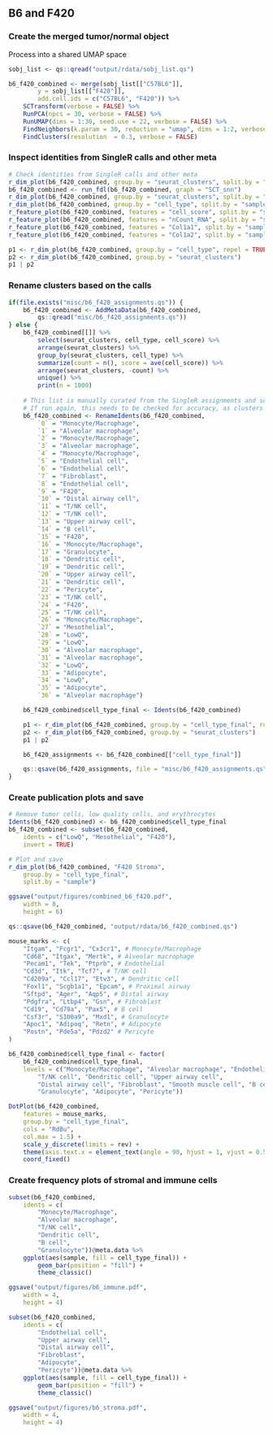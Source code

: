 ## B6 and F420
### Create the merged tumor/normal object
Process into a shared UMAP space
```r
sobj_list <- qs::qread("output/rdata/sobj_list.qs")

b6_f420_combined <- merge(sobj_list[["C57BL6"]],
        y = sobj_list[["F420"]],
        add.cell.ids = c("C57BL6", "F420")) %>%
    SCTransform(verbose = FALSE) %>%
    RunPCA(npcs = 30, verbose = FALSE) %>%
    RunUMAP(dims = 1:30, seed.use = 22, verbose = FALSE) %>%
    FindNeighbors(k.param = 30, reduction = "umap", dims = 1:2, verbose = FALSE) %>%
    FindClusters(resolution  = 0.3, verbose = FALSE)
```

### Inspect identities from SingleR calls and other meta
```r
# Check identities from SingleR calls and other meta
r_dim_plot(b6_f420_combined, group.by = "seurat_clusters", split.by = "sample")
b6_f420_combined <- run_fdl(b6_f420_combined, graph = "SCT_snn")
r_dim_plot(b6_f420_combined, group.by = "seurat_clusters", split.by = "sample", reduction = "fdl")
r_dim_plot(b6_f420_combined, group.by = "cell_type", split.by = "sample")
r_feature_plot(b6_f420_combined, features = "cell_score", split.by = "sample")
r_feature_plot(b6_f420_combined, features = "nCount_RNA", split.by = "sample")
r_feature_plot(b6_f420_combined, features = "Col1a1", split.by = "sample")
r_feature_plot(b6_f420_combined, features = "Col1a2", split.by = "sample")

p1 <- r_dim_plot(b6_f420_combined, group.by = "cell_type", repel = TRUE)
p2 <- r_dim_plot(b6_f420_combined, group.by = "seurat_clusters")
p1 | p2
```

### Rename clusters based on the calls
```r
if(file.exists("misc/b6_f420_assignments.qs")) {
    b6_f420_combined <- AddMetaData(b6_f420_combined,
        qs::qread("misc/b6_f420_assignments.qs"))
} else {
    b6_f420_combined[[]] %>%
        select(seurat_clusters, cell_type, cell_score) %>%
        arrange(seurat_clusters) %>%
        group_by(seurat_clusters, cell_type) %>%
        summarize(count = n(), score = ave(cell_score)) %>%
        arrange(seurat_clusters, -count) %>%
        unique() %>%
        print(n = 1000)
    
    # This list is manually curated from the SingleR assignments and scores
    # If run again, this needs to be checked for accuracy, as clusters may change
    b6_f420_combined <- RenameIdents(b6_f420_combined,
        `0` = "Monocyte/Macrophage",
        `1` = "Alveolar macrophage",
        `2` = "Monocyte/Macrophage",
        `3` = "Alveolar macrophage",
        `4` = "Monocyte/Macrophage",
        `5` = "Endothelial cell",
        `6` = "Endothelial cell",
        `7` = "Fibroblast",
        `8` = "Endothelial cell",
        `9` = "F420",
        `10` = "Distal airway cell",
        `11` = "T/NK cell",
        `12` = "T/NK cell",
        `13` = "Upper airway cell",
        `14` = "B cell",
        `15` = "F420",
        `16` = "Monocyte/Macrophage",
        `17` = "Granulocyte",
        `18` = "Dendritic cell",
        `19` = "Dendritic cell",
        `20` = "Upper airway cell",
        `21` = "Dendritic cell",
        `22` = "Pericyte",
        `23` = "T/NK cell",
        `24` = "F420",
        `25` = "T/NK cell",
        `26` = "Monocyte/Macrophage",
        `27` = "Mesothelial",
        `28` = "LowQ",
        `29` = "LowQ",
        `30` = "Alveolar macrophage",
        `31` = "Alveolar macrophage",
        `32` = "LowQ",
        `33` = "Adipocyte",
        `34` = "LowQ",
        `35` = "Adipocyte",
        `36` = "Alveolar macrophage")

    b6_f420_combined$cell_type_final <- Idents(b6_f420_combined)

    p1 <- r_dim_plot(b6_f420_combined, group.by = "cell_type_final", repel = TRUE)
    p2 <- r_dim_plot(b6_f420_combined, group.by = "seurat_clusters")
    p1 | p2

    b6_f420_assignments <- b6_f420_combined[["cell_type_final"]]

    qs::qsave(b6_f420_assignments, file = "misc/b6_f420_assignments.qs")
}
```

### Create publication plots and save
```r
# Remove tumor cells, low quality cells, and erythrocytes
Idents(b6_f420_combined) <- b6_f420_combined$cell_type_final
b6_f420_combined <- subset(b6_f420_combined,
    idents = c("LowQ", "Mesothelial", "F420"),
    invert = TRUE)

# Plot and save
r_dim_plot(b6_f420_combined, "F420 Stroma",
    group.by = "cell_type_final",
    split.by = "sample")

ggsave("output/figures/combined_b6_f420.pdf",
    width = 8,
    height = 6)

qs::qsave(b6_f420_combined, "output/rdata/b6_f420_combined.qs")

mouse_marks <- c(
    "Itgam", "Fcgr1", "Cx3cr1", # Monocyte/Macrophage
    "Cd68", "Itgax", "Mertk", # Alveolar macrophage
    "Pecam1", "Tek", "Ptprb", # Endothelial
    "Cd3d", "Itk", "Tcf7", # T/NK cell
    "Cd209a", "Ccl17", "Etv3", # Dendritic cell
    "Foxl1", "Scgb1a1", "Epcam", # Proximal airway
    "Sftpd", "Ager", "Aqp5", # Distal airway
    "Pdgfra", "Ltbp4", "Gsn", # Fibroblast
    "Cd19", "Cd79a", "Pax5", # B cell
    "Csf3r", "S100a9", "Mxd1", # Granulocyte
    "Apoc1", "Adipoq", "Retn", # Adipocyte
    "Postn", "Pde5a", "Pdzd2" # Pericyte
)

b6_f420_combined$cell_type_final <- factor(
    b6_f420_combined$cell_type_final,
    levels = c("Monocyte/Macrophage", "Alveolar macrophage", "Endothelial cell",
        "T/NK cell", "Dendritic cell", "Upper airway cell",
        "Distal airway cell", "Fibroblast", "Smooth muscle cell", "B cell",
        "Granulocyte", "Adipocyte", "Pericyte"))

DotPlot(b6_f420_combined,
    features = mouse_marks,
    group.by = "cell_type_final",
    cols = "RdBu",
    col.max = 1.5) +
    scale_y_discrete(limits = rev) +
    theme(axis.text.x = element_text(angle = 90, hjust = 1, vjust = 0.5)) +
    coord_fixed()
```

### Create frequency plots of stromal and immune cells
```r
subset(b6_f420_combined,
    idents = c(
        "Monocyte/Macrophage",
        "Alveolar macrophage",
        "T/NK cell",
        "Dendritic cell",
        "B cell",
        "Granulocyte"))@meta.data %>%
    ggplot(aes(sample, fill = cell_type_final)) +
        geom_bar(position = "fill") +
        theme_classic()

ggsave("output/figures/b6_immune.pdf",
    width = 4,
    height = 4)

subset(b6_f420_combined,
    idents = c(
        "Endothelial cell",
        "Upper airway cell",
        "Distal airway cell",
        "Fibroblast",
        "Adipocyte",
        "Pericyte"))@meta.data %>%
    ggplot(aes(sample, fill = cell_type_final)) +
        geom_bar(position = "fill") +
        theme_classic()

ggsave("output/figures/b6_stroma.pdf",
    width = 4,
    height = 4)
```
